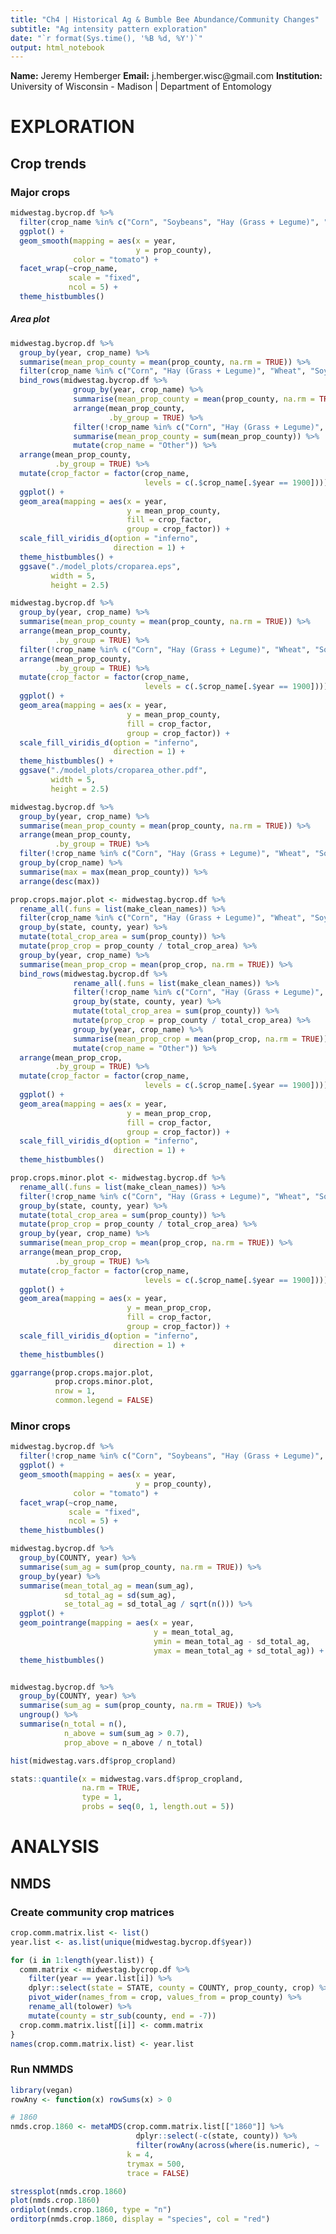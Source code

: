 ```yaml
---
title: "Ch4 | Historical Ag & Bumble Bee Abundance/Community Changes"
subtitle: "Ag intensity pattern exploration"
date: "`r format(Sys.time(), '%B %d, %Y')`"
output: html_notebook
---
```


**Name:** Jeremy Hemberger
**Email:** j.hemberger.wisc@gmail.com
**Institution:** University of Wisconsin - Madison | Department of Entomology

# EXPLORATION
## Crop trends
### Major crops
```r
midwestag.bycrop.df %>%
  filter(crop_name %in% c("Corn", "Soybeans", "Hay (Grass + Legume)", "Wheat", "Oats")) %>%
  ggplot() + 
  geom_smooth(mapping = aes(x = year,
                            y = prop_county),
              color = "tomato") + 
  facet_wrap(~crop_name,
             scale = "fixed",
             ncol = 5) + 
  theme_histbumbles()
```
##### Area plot
```r
midwestag.bycrop.df %>%
  group_by(year, crop_name) %>%
  summarise(mean_prop_county = mean(prop_county, na.rm = TRUE)) %>%
  filter(crop_name %in% c("Corn", "Hay (Grass + Legume)", "Wheat", "Soybeans", "Oats")) %>%
  bind_rows(midwestag.bycrop.df %>%
              group_by(year, crop_name) %>%
              summarise(mean_prop_county = mean(prop_county, na.rm = TRUE)) %>%
              arrange(mean_prop_county, 
                      .by_group = TRUE) %>%
              filter(!crop_name %in% c("Corn", "Hay (Grass + Legume)", "Wheat", "Soybeans", "Oats")) %>%
              summarise(mean_prop_county = sum(mean_prop_county)) %>%
              mutate(crop_name = "Other")) %>%
  arrange(mean_prop_county, 
          .by_group = TRUE) %>%
  mutate(crop_factor = factor(crop_name, 
                              levels = c(.$crop_name[.$year == 1900]))) %>%
  ggplot() + 
  geom_area(mapping = aes(x = year,
                          y = mean_prop_county,
                          fill = crop_factor,
                          group = crop_factor)) + 
  scale_fill_viridis_d(option = "inferno",
                       direction = 1) +
  theme_histbumbles() + 
  ggsave("./model_plots/croparea.eps",
         width = 5,
         height = 2.5)
```

```r
midwestag.bycrop.df %>%
  group_by(year, crop_name) %>%
  summarise(mean_prop_county = mean(prop_county, na.rm = TRUE)) %>%
  arrange(mean_prop_county, 
          .by_group = TRUE) %>%
  filter(!crop_name %in% c("Corn", "Hay (Grass + Legume)", "Wheat", "Soybeans", "Oats")) %>%
  arrange(mean_prop_county, 
          .by_group = TRUE) %>%
  mutate(crop_factor = factor(crop_name, 
                              levels = c(.$crop_name[.$year == 1900]))) %>%
  ggplot() + 
  geom_area(mapping = aes(x = year,
                          y = mean_prop_county,
                          fill = crop_factor,
                          group = crop_factor)) + 
  scale_fill_viridis_d(option = "inferno",
                       direction = 1) +
  theme_histbumbles() + 
  ggsave("./model_plots/croparea_other.pdf",
         width = 5,
         height = 2.5)

midwestag.bycrop.df %>%
  group_by(year, crop_name) %>%
  summarise(mean_prop_county = mean(prop_county, na.rm = TRUE)) %>%
  arrange(mean_prop_county, 
          .by_group = TRUE) %>%
  filter(!crop_name %in% c("Corn", "Hay (Grass + Legume)", "Wheat", "Soybeans", "Oats")) %>%
  group_by(crop_name) %>%
  summarise(max = max(mean_prop_county)) %>%
  arrange(desc(max))

prop.crops.major.plot <- midwestag.bycrop.df %>%
  rename_all(.funs = list(make_clean_names)) %>%
  filter(crop_name %in% c("Corn", "Hay (Grass + Legume)", "Wheat", "Soybeans", "Oats")) %>%
  group_by(state, county, year) %>%
  mutate(total_crop_area = sum(prop_county)) %>%
  mutate(prop_crop = prop_county / total_crop_area) %>%
  group_by(year, crop_name) %>%
  summarise(mean_prop_crop = mean(prop_crop, na.rm = TRUE)) %>%
  bind_rows(midwestag.bycrop.df %>%
              rename_all(.funs = list(make_clean_names)) %>%
              filter(!crop_name %in% c("Corn", "Hay (Grass + Legume)", "Wheat", "Soybeans", "Oats")) %>%
              group_by(state, county, year) %>%
              mutate(total_crop_area = sum(prop_county)) %>%
              mutate(prop_crop = prop_county / total_crop_area) %>%
              group_by(year, crop_name) %>%
              summarise(mean_prop_crop = mean(prop_crop, na.rm = TRUE)) %>%
              mutate(crop_name = "Other")) %>%
  arrange(mean_prop_crop, 
          .by_group = TRUE) %>%
  mutate(crop_factor = factor(crop_name, 
                              levels = c(.$crop_name[.$year == 1900]))) %>%
  ggplot() + 
  geom_area(mapping = aes(x = year,
                          y = mean_prop_crop,
                          fill = crop_factor,
                          group = crop_factor)) + 
  scale_fill_viridis_d(option = "inferno",
                       direction = 1) +
  theme_histbumbles()

prop.crops.minor.plot <- midwestag.bycrop.df %>%
  rename_all(.funs = list(make_clean_names)) %>%
  filter(!crop_name %in% c("Corn", "Hay (Grass + Legume)", "Wheat", "Soybeans", "Oats")) %>%
  group_by(state, county, year) %>%
  mutate(total_crop_area = sum(prop_county)) %>%
  mutate(prop_crop = prop_county / total_crop_area) %>%
  group_by(year, crop_name) %>%
  summarise(mean_prop_crop = mean(prop_crop, na.rm = TRUE)) %>%
  arrange(mean_prop_crop, 
          .by_group = TRUE) %>%
  mutate(crop_factor = factor(crop_name, 
                              levels = c(.$crop_name[.$year == 1900]))) %>%
  ggplot() + 
  geom_area(mapping = aes(x = year,
                          y = mean_prop_crop,
                          fill = crop_factor,
                          group = crop_factor)) + 
  scale_fill_viridis_d(option = "inferno",
                       direction = 1) +
  theme_histbumbles()

ggarrange(prop.crops.major.plot,
          prop.crops.minor.plot,
          nrow = 1,
          common.legend = FALSE)

```



### Minor crops
```r
midwestag.bycrop.df %>%
  filter(!crop_name %in% c("Corn", "Soybeans", "Hay (Grass + Legume)", "Wheat", "Oats")) %>%
  ggplot() + 
  geom_smooth(mapping = aes(x = year,
                            y = prop_county),
              color = "tomato") + 
  facet_wrap(~crop_name,
             scale = "fixed",
             ncol = 5) + 
  theme_histbumbles()
```

```r
midwestag.bycrop.df %>%
  group_by(COUNTY, year) %>%
  summarise(sum_ag = sum(prop_county, na.rm = TRUE)) %>%
  group_by(year) %>%
  summarise(mean_total_ag = mean(sum_ag),
            sd_total_ag = sd(sum_ag),
            se_total_ag = sd_total_ag / sqrt(n())) %>%
  ggplot() + 
  geom_pointrange(mapping = aes(x = year,
                                y = mean_total_ag,
                                ymin = mean_total_ag - sd_total_ag,
                                ymax = mean_total_ag + sd_total_ag)) +
  theme_histbumbles()


midwestag.bycrop.df %>%
  group_by(COUNTY, year) %>%
  summarise(sum_ag = sum(prop_county, na.rm = TRUE)) %>%
  ungroup() %>%
  summarise(n_total = n(),
            n_above = sum(sum_ag > 0.7),
            prop_above = n_above / n_total)
```

```r
hist(midwestag.vars.df$prop_cropland)

stats::quantile(x = midwestag.vars.df$prop_cropland,
                na.rm = TRUE,
                type = 1,
                probs = seq(0, 1, length.out = 5))
```

# ANALYSIS
## NMDS
### Create community crop matrices
```r
crop.comm.matrix.list <- list()
year.list <- as.list(unique(midwestag.bycrop.df$year))

for (i in 1:length(year.list)) {
  comm.matrix <- midwestag.bycrop.df %>%
    filter(year == year.list[i]) %>%
    dplyr::select(state = STATE, county = COUNTY, prop_county, crop) %>%
    pivot_wider(names_from = crop, values_from = prop_county) %>%
    rename_all(tolower) %>%
    mutate(county = str_sub(county, end = -7))
  crop.comm.matrix.list[[i]] <- comm.matrix
}
names(crop.comm.matrix.list) <- year.list
```

### Run NMMDS
```r
library(vegan)
rowAny <- function(x) rowSums(x) > 0

# 1860
nmds.crop.1860 <- metaMDS(crop.comm.matrix.list[["1860"]] %>%
                            dplyr::select(-c(state, county)) %>%
                            filter(rowAny(across(where(is.numeric), ~ .x > 0))),
                          k = 4,
                          trymax = 500,
                          trace = FALSE)

stressplot(nmds.crop.1860)
plot(nmds.crop.1860)
ordiplot(nmds.crop.1860, type = "n")
orditorp(nmds.crop.1860, display = "species", col = "red")

```

